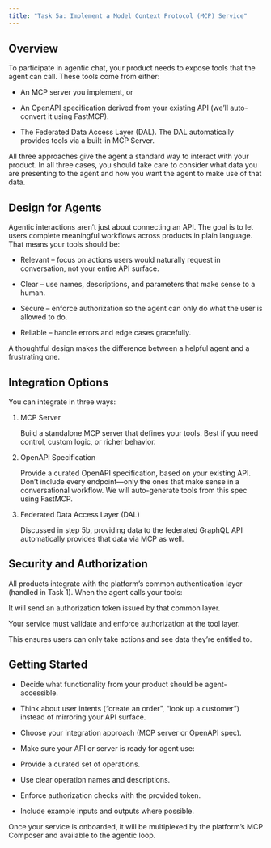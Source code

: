 ```yaml
---
title: "Task 5a: Implement a Model Context Protocol (MCP) Service"
---
```


## Overview

To participate in agentic chat, your product needs to expose tools that the agent can call. These tools come from either:

- An MCP server you implement, or

- An OpenAPI specification derived from your existing API (we’ll auto-convert it using FastMCP).

- The Federated Data Access Layer (DAL). The DAL automatically provides tools via a built-in MCP Server.

All three approaches give the agent a standard way to interact with your product. In all three cases, you should take care to consider what data you are presenting to the agent and how you want the agent to make use of that data.

## Design for Agents

Agentic interactions aren’t just about connecting an API. The goal is to let users complete meaningful workflows across products in plain language. That means your tools should be:

- Relevant – focus on actions users would naturally request in conversation, not your entire API surface.

- Clear – use names, descriptions, and parameters that make sense to a human.

- Secure – enforce authorization so the agent can only do what the user is allowed to do.

- Reliable – handle errors and edge cases gracefully.

A thoughtful design makes the difference between a helpful agent and a frustrating one.

## Integration Options

You can integrate in three ways:

1. MCP Server

   Build a standalone MCP server that defines your tools. Best if you need control, custom logic, or richer behavior.

2. OpenAPI Specification

   Provide a curated OpenAPI specification, based on your existing API. Don’t include every endpoint—only the ones that make sense in a conversational workflow. We will auto-generate tools from this spec using FastMCP.

3. Federated Data Access Layer (DAL)

   Discussed in step 5b, providing data to the federated GraphQL API automatically provides that data via MCP as well.

## Security and Authorization

All products integrate with the platform’s common authentication layer (handled in Task 1). When the agent calls your tools:

It will send an authorization token issued by that common layer.

Your service must validate and enforce authorization at the tool layer.

This ensures users can only take actions and see data they’re entitled to.

## Getting Started

- Decide what functionality from your product should be agent-accessible.

- Think about user intents (“create an order”, “look up a customer”) instead of mirroring your API surface.

- Choose your integration approach (MCP server or OpenAPI spec).

- Make sure your API or server is ready for agent use:

- Provide a curated set of operations.

- Use clear operation names and descriptions.

- Enforce authorization checks with the provided token.

- Include example inputs and outputs where possible.

Once your service is onboarded, it will be multiplexed by the platform’s MCP Composer and available to the agentic loop.

